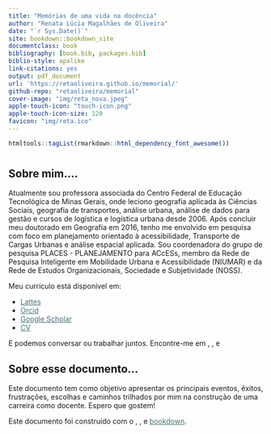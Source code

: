 ```yaml
---
title: "Memórias de uma vida na docência"
author: "Renata Lúcia Magalhães de Oliveira"
date: "`r Sys.Date()`"
site: bookdown::bookdown_site
documentclass: book
bibliography: [book.bib, packages.bib]
biblio-style: apalike
link-citations: yes
output: pdf_document
url: 'https://retaoliveira.github.io/memorial/'
github-repo: "retaoliveira/memorial"
cover-image: "img/reta_nova.jpeg"
apple-touch-icon: "touch-icon.png"
apple-touch-icon-size: 120
favicon: "img/reta.ico"
---
```


```r
htmltools::tagList(rmarkdown::html_dependency_font_awesome())
```

#  {.unnumbered}

## Sobre mim.... {.unnumbered}

Atualmente sou professora associada do Centro Federal de Educação
Tecnológica de Minas Gerais, onde leciono geografia aplicada às Ciências
Sociais, geografia de transportes, análise urbana, análise de dados para
gestão e cursos de logística e logística urbana desde 2006. Após
concluir meu doutorado em Geografia em 2016, tenho me envolvido em
pesquisa com foco em planejamento orientado à acessibilidade, Transporte
de Cargas Urbanas e análise espacial aplicada. Sou coordenadora do grupo
de pesquisa PLACES - PLANEJAMENTO para ACcESs, membro da Rede de
Pesquisa Inteligente em Mobilidade Urbana e Acessibilidade (NIUMAR) e da
Rede de Estudos Organizacionais, Sociedade e Subjetividade (NOSS).

Meu currículo está disponível em:

-   [Lattes](http://lattes.cnpq.br/2642488704355833){.link
    style="color:#447178"}
-   [Orcid](https://orcid.org/0000-0002-9011-2342){.link
    style="color:#447178"}
-   [Google
    Scholar](https://scholar.google.com/citations?user=V6EX45EAAAAJ){.link
    style="color:#447178"}
-   [CV](https://github.com/retaoliveira/relements/raw/main/texto/index.pdf){.link
    style="color:#447178"}

E podemos conversar ou trabalhar juntos. Encontre-me em
<a href="https://twitter.com/retaoliveira" target="_blank" rel="noopener" style="color:#447178"><ion-icon name="logo-twitter"></ion-icon></a>, <a href="https://github.com/retaoliveira" target="_blank" rel="noopener" style="color:#447178"><ion-icon name="logo-github"></ion-icon></a>,
e
<a href="mailto:renataoliveira@gmail.com" target="_blank" rel="noopener" style="color:#447178"><ion-icon name="mail-unread-outline"></ion-icon></a>

## Sobre esse documento... {.unnumbered}

Este documento tem como objetivo apresentar os principais eventos,
êxitos, frustrações, escolhas e caminhos trilhados por mim na construção
de uma carreira como docente. Espero que gostem!

```{=html}
<script src="https://unpkg.com/ionicons@5.0.0/dist/ionicons.js"></script>
```

Este documento foi construído com o
<a href="https://retaoliveira.github.io/blog" target="_blank" rel="noopener" style="color:#447178"><ion-icon name="heart-outline"></ion-icon></a>,
<a href="https://github.com/retaoliveira" target="_blank" rel="noopener" style="color:#447178"><ion-icon name="logo-github"></ion-icon></a>, <a href="https://cran.r-project.org" target="_blank" rel="noopener" style="color:#447178"><i class="fab fa-r-project"></i></a> e
<a href="https://bookdown.org" target="_blank" rel="noopener" style="color:#447178">bookdown</a>.
</p>

